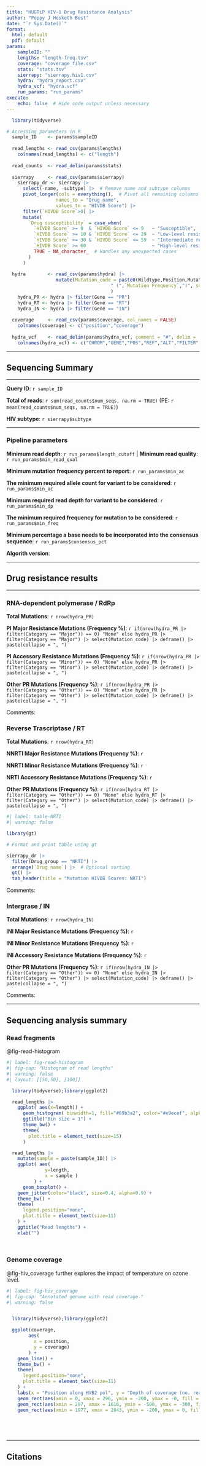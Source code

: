 ```yaml
---
title: "HUGTiP HIV-1 Drug Resistance Analysis"
author: "Poppy J Hesketh Best"
date: "`r Sys.Date()`"
format: 
  html: default
  pdf: default
params:
    sampleID: ""
    lengths: "length-freq.tsv"
    coverage: "coverage_file.csv"
    stats: "stats.tsv"
    sierrapy: "sierrapy.hiv1.csv"
    hydra: "hydra_report.csv"
    hydra_vcf: "hydra.vcf"
    run_params: "run_params"
execute:
    echo: false  # Hide code output unless necessary
---
```


```r
  library(tidyverse)

# Accessing parameters in R
  sample_ID    <- params$sampleID
  
  read_lengths <- read_csv(params$lengths)
    colnames(read_lengths) <- c("length")
  
  read_counts  <- read_delim(params$stats)
  
  sierrapy     <- read_csv(params$sierrapy)
    sierrapy_dr <- sierrapy |> 
      select(-name, -subtype) |>  # Remove name and subtype columns
      pivot_longer(cols = everything(),  # Pivot all remaining columns
                  names_to = "Drug name", 
                  values_to = "HIVDB Score") |>
      filter(`HIVDB Score`>0) |> 
      mutate(
        `Drug susceptibility` = case_when(
          `HIVDB Score` >= 0  & `HIVDB Score` <= 9   ~ "Susceptible",
          `HIVDB Score` >= 10 & `HIVDB Score` <= 29  ~ "Low-level resistance",
          `HIVDB Score` >= 30 & `HIVDB Score` <= 59  ~ "Intermediate resistance",
          `HIVDB Score` >= 60                        ~ "High-level resistance",
          TRUE ~ NA_character_  # Handles any unexpected cases
        )
      )
  
  hydra        <- read_csv(params$hydra) |>
                  mutate(Mutation_code = paste0(Wildtype,Position,Mutation,
                                      " (",`Mutation Frequency`,")", sep = "")
                                      )
    hydra_PR <- hydra |> filter(Gene == "PR")
    hydra_RT <- hydra |> filter(Gene == "RT")
    hydra_IN <- hydra |> filter(Gene == "IN")
  
  coverage     <- read_csv(params$coverage, col_names = FALSE)
    colnames(coverage) <- c("position","coverage")
  
  hydra_vcf    <- read_delim(params$hydra_vcf, comment = "#", delim = '\t', col_names = FALSE)
    colnames(hydra_vcf) <- c("CHROM","GENE","POS","REF","ALT","FILTER","ALT_FREQ","COVERAGE","INFO")
```

-------------------------------------------------------------------------------------------

## Sequencing Summary

-------------------------------------------------------------------------------------------

**Query ID**: `r sample_ID`

**Total of reads**: `r sum(read_counts$num_seqs, na.rm = TRUE)` (PE: `r mean(read_counts$num_seqs, na.rm = TRUE)`)

**HIV subtype**: `r sierrapy$subtype`

-------------------------------------------------------------------------------------------

### Pipeline parameters

**Minimum read depth**: `r run_params$length_cutoff` | **Minimum read quality**: `r run_params$min_read_qual`

**Minimum mutation frequency percent to report**: `r run_params$min_ac`

**The minimum required allele count for variant to be considered**: `r run_params$min_ac`

**Minimum required read depth for variant to be considered**: `r run_params$min_dp`

**The minimum required frequency for mutation to be considered**: `r run_params$min_freq`

**Minimum percentage a base needs to be incorporated into the consensus sequence**: `r run_params$consensus_pct`

**Algorith version**: 

-------------------------------------------------------------------------------------------

## Drug resistance results 

-------------------------------------------------------------------------------------------

### RNA-dependent polymerase / RdRp

**Total Mutations**: `r nrow(hydra_PR)`

**PI Major Resistance Mutations (Frequency %)**: `r if(nrow(hydra_PR |> filter(Category == "Major")) == 0) "None" else hydra_PR |> filter(Category == "Major") |> select(Mutation_code) |> deframe() |> paste(collapse = ", ")`

**PI Accessory Resistance Mutations (Frequency %)**: `r if(nrow(hydra_PR |> filter(Category == "Minor")) == 0) "None" else hydra_PR |> filter(Category == "Minor") |> select(Mutation_code) |> deframe() |> paste(collapse = ", ")`

**Other PR Mutations (Frequency %)**: `r if(nrow(hydra_PR |> filter(Category == "Other")) == 0) "None" else hydra_PR |> filter(Category == "Other") |> select(Mutation_code) |> deframe() |> paste(collapse = ", ")`

Comments:


### Reverse Trascriptase  / RT

**Total Mutations**: `r nrow(hydra_RT)`

**NNRTI Major Resistance Mutations (Frequency %)**: `r`

**NNRTI Minor Resistance Mutations (Frequency %)**: `r`

**NRTI Accessory Resistance Mutations (Frequency %)**: `r`

**Other PR Mutations (Frequency %)**: `r if(nrow(hydra_RT |> filter(Category == "Other")) == 0) "None" else hydra_RT |> filter(Category == "Other") |> select(Mutation_code) |> deframe() |> paste(collapse = ", ")`

```r
#| label: table-NRTI
#| warning: false

library(gt)

# Format and print table using gt

sierrapy_dr |> 
  filter(Drug_group == "NRTI") |>
  arrange(`Drug name`) |>  # Optional sorting
  gt() |> 
  tab_header(title = "Mutation HIVDB Scores: NRTI")

```

Comments:


### Intergrase / IN

**Total Mutations**: `r nrow(hydra_IN)`

**INI Major Resistance Mutations (Frequency %)**: `r`

**INI Minor Resistance Mutations (Frequency %)**: `r`

**INI Accessory Resistance Mutations (Frequency %)**: `r`

**Other PR Mutations (Frequency %)**: `r if(nrow(hydra_IN |> filter(Category == "Other")) == 0) "None" else hydra_IN |> filter(Category == "Other") |> select(Mutation_code) |> deframe() |> paste(collapse = ", ")`

Comments:

-------------------------------------------------------------------------------------------

## Sequencing analysis summary

### Read fragments

@fig-read-histogram

```r
#| label: fig-read-histogram
#| fig-cap: "Histogram of read lengths"
#| warning: false
#| layout: [[50,50], [100]]

  library(tidyverse);library(ggplot2)

  read_lengths |>
    ggplot( aes(x=length)) +
      geom_histogram( binwidth=1, fill="#69b3a2", color="#e9ecef", alpha=0.9) +
      ggtitle("Bin size = 1") +
      theme_bw() +
      theme(
        plot.title = element_text(size=15)
      )

  read_lengths |>
    mutate(sample = paste(sample_ID)) |>
    ggplot( aes(
              y=length, 
              x = sample )
          ) +
      geom_boxplot() +
    geom_jitter(color="black", size=0.4, alpha=0.9) +
    theme_bw() +
    theme(
      legend.position="none",
      plot.title = element_text(size=11)
    ) +
    ggtitle("Read lengths") +
    xlab("")

  
```

### Genome coverage

@fig-hiv_coverage further explores the impact of temperature on ozone level.

```r
#| label: fig-hiv_coverage
#| fig-cap: "Annotated genome with read coverage."
#| warning: false


  library(tidyverse);library(ggplot2)

  ggplot(coverage, 
        aes(
          x = position, 
          y = coverage)
        ) + 
    geom_line() +
    theme_bw() +
    theme(
      legend.position="none",
      plot.title = element_text(size=11)
    ) +
    labs(x = "Position along HVB2 pol", y = "Depth of coverage (no. reads)") +
    geom_rect(aes(xmin = 0, xmax = 296, ymin = -200, ymax = -0, fill = "blue")) +
    geom_rect(aes(xmin = 297, xmax = 1616, ymin = -500, ymax = -300, fill = "red")) +
    geom_rect(aes(xmin = 1977, xmax = 2843, ymin = -200, ymax = 0, fill = "green"))
    





```


-------------------------------------------------------------------------------------------


## Citations
